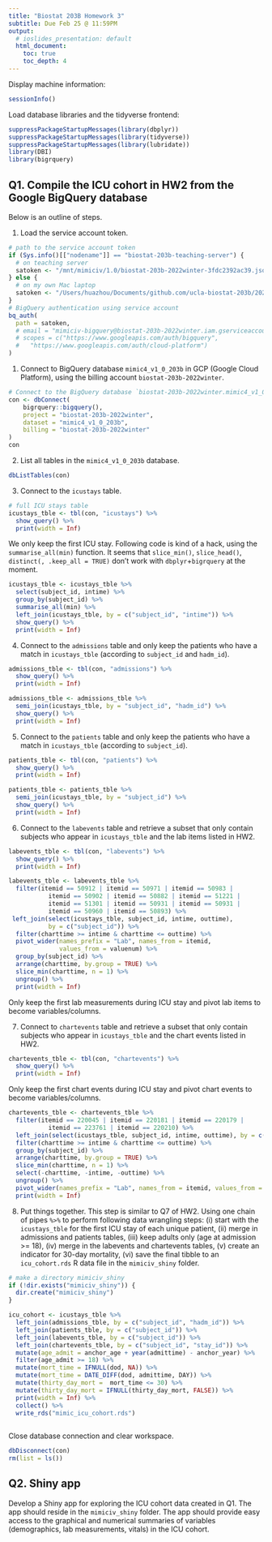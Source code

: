 ```yaml
---
title: "Biostat 203B Homework 3"
subtitle: Due Feb 25 @ 11:59PM
output:
  # ioslides_presentation: default
  html_document:
    toc: true
    toc_depth: 4
---
```


Display machine information:
```r
sessionInfo()
```

Load database libraries and the tidyverse frontend:
```r
suppressPackageStartupMessages(library(dbplyr))
suppressPackageStartupMessages(library(tidyverse))
suppressPackageStartupMessages(library(lubridate))
library(DBI)
library(bigrquery)
```

## Q1. Compile the ICU cohort in HW2 from the Google BigQuery database 

Below is an outline of steps.

1. Load the service account token.
```r
# path to the service account token 
if (Sys.info()[["nodename"]] == "biostat-203b-teaching-server") {
  # on teaching server
  satoken <- "/mnt/mimiciv/1.0/biostat-203b-2022winter-3fdc2392ac39.json"
} else {
  # on my own Mac laptop
  satoken <- "/Users/huazhou/Documents/github.com/ucla-biostat-203b/2022winter/hw/hw3/biostat-203b-2022winter-3fdc2392ac39.json"
}
# BigQuery authentication using service account
bq_auth(
  path = satoken,
  # email = "mimiciv-bigquery@biostat-203b-2022winter.iam.gserviceaccount.com",
  # scopes = c("https://www.googleapis.com/auth/bigquery",
  #   "https://www.googleapis.com/auth/cloud-platform")
)
```

1. Connect to BigQuery database `mimic4_v1_0_203b` in GCP (Google Cloud Platform), using the billing account `biostat-203b-2022winter`.
```r
# Connect to the BigQuery database `biostat-203b-2022winter.mimic4_v1_0_203b`
con <- dbConnect(
    bigrquery::bigquery(),
    project = "biostat-203b-2022winter",
    dataset = "mimic4_v1_0_203b",
    billing = "biostat-203b-2022winter"
)
con
```

2. List all tables in the `mimic4_v1_0_203b` database.
```r
dbListTables(con)
```

3. Connect to the `icustays` table.
```r
# full ICU stays table
icustays_tble <- tbl(con, "icustays") %>%
  show_query() %>%
  print(width = Inf)
```
We only keep the first ICU stay. Following code is kind of a hack, using the `summarise_all(min)` function. It seems that `slice_min()`, `slice_head()`, `distinct(, .keep_all = TRUE)` don't work with `dbplyr`+`bigrquery` at the moment.
```r
icustays_tble <- icustays_tble %>% 
  select(subject_id, intime) %>% 
  group_by(subject_id) %>% 
  summarise_all(min) %>%
  left_join(icustays_tble, by = c("subject_id", "intime")) %>%
  show_query() %>%
  print(width = Inf)
```


4. Connect to the `admissions` table and only keep the patients who have a match in `icustays_tble` (according to `subject_id` and `hadm_id`).
```r
admissions_tble <- tbl(con, "admissions") %>%
  show_query() %>%
  print(width = Inf)
```

```r
admissions_tble <- admissions_tble %>% 
  semi_join(icustays_tble, by = "subject_id", "hadm_id") %>% 
  show_query() %>%
  print(width = Inf)
```

5. Connect to the `patients` table and only keep the patients who have a match in `icustays_tble` (according to `subject_id`).
```r
patients_tble <- tbl(con, "patients") %>%
  show_query() %>%
  print(width = Inf)
```

```r
patients_tble <- patients_tble %>% 
  semi_join(icustays_tble, by = "subject_id") %>% 
  show_query() %>%
  print(width = Inf)
```

6. Connect to the `labevents` table and retrieve a subset that only contain subjects who appear in `icustays_tble` and the lab items listed in HW2. 
```r
labevents_tble <- tbl(con, "labevents") %>%
  show_query() %>%
  print(width = Inf)
```

```r
labevents_tble <- labevents_tble %>% 
  filter(itemid == 50912 | itemid == 50971 | itemid == 50983 | 
           itemid == 50902 | itemid == 50882 | itemid == 51221 | 
           itemid == 51301 | itemid == 50931 | itemid == 50931 | 
           itemid == 50960 | itemid == 50893) %>% 
 left_join(select(icustays_tble, subject_id, intime, outtime), 
           by = c("subject_id")) %>% 
  filter(charttime >= intime & charttime <= outtime) %>% 
  pivot_wider(names_prefix = "Lab", names_from = itemid, 
              values_from = valuenum) %>% 
  group_by(subject_id) %>% 
  arrange(charttime, by.group = TRUE) %>% 
  slice_min(charttime, n = 1) %>%
  ungroup() %>% 
  print(width = Inf)

```
Only keep the first lab measurements during ICU stay and pivot lab items to become variables/columns.


7. Connect to `chartevents` table and retrieve a subset that only contain subjects who appear in `icustays_tble` and the chart events listed in HW2.
```r
chartevents_tble <- tbl(con, "chartevents") %>%
  show_query() %>%
  print(width = Inf)
```


Only keep the first chart events during ICU stay and pivot chart events to become variables/columns.
```r

chartevents_tble <- chartevents_tble %>%
  filter(itemid == 220045 | itemid == 220181 | itemid == 220179 | 
           itemid == 223761 | itemid == 220210) %>%
  left_join(select(icustays_tble, subject_id, intime, outtime), by = c("subject_id")) %>% 
  filter(charttime >= intime & charttime <= outtime) %>% 
  group_by(subject_id) %>% 
  arrange(charttime, by.group = TRUE) %>% 
  slice_min(charttime, n = 1) %>% 
  select(-charttime, -intime, -outtime) %>% 
  ungroup() %>% 
  pivot_wider(names_prefix = "Lab", names_from = itemid, values_from = valuenum) %>% 
  print(width = Inf)


```

8. Put things together. This step is similar to Q7 of HW2. Using one chain of pipes `%>%` to perform following data wrangling steps: (i) start with the `icustays_tble` for the first ICU stay of each unique patient, (ii) merge in admissions and patients tables, (iii) keep adults only (age at admission >= 18), (iv) merge in the labevents and chartevents tables, (v) create an indicator for 30-day mortality, (vi) save the final tibble to an `icu_cohort.rds` R data file in the `mimiciv_shiny` folder.

```r
# make a directory mimiciv_shiny
if (!dir.exists("mimiciv_shiny")) {
  dir.create("mimiciv_shiny")
}
```

```r
icu_cohort <- icustays_tble %>% 
  left_join(admissions_tble, by = c("subject_id", "hadm_id")) %>% 
  left_join(patients_tble, by = c("subject_id")) %>% 
  left_join(labevents_tble, by = c("subject_id")) %>% 
  left_join(chartevents_tble, by = c("subject_id", "stay_id")) %>%
  mutate(age_admit = anchor_age + year(admittime) - anchor_year) %>% 
  filter(age_admit >= 18) %>% 
  mutate(mort_time = IFNULL(dod, NA)) %>% 
  mutate(mort_time = DATE_DIFF(dod, admittime, DAY)) %>% 
  mutate(thirty_day_mort =  mort_time <= 30) %>%
  mutate(thirty_day_mort = IFNULL(thirty_day_mort, FALSE)) %>%
  print(width = Inf) %>% 
  collect() %>% 
  write_rds("mimic_icu_cohort.rds")
  
```


Close database connection and clear workspace.
```r
dbDisconnect(con)
rm(list = ls())
```

## Q2. Shiny app

Develop a Shiny app for exploring the ICU cohort data created in Q1. The app should reside in the `mimiciv_shiny` folder. The app should provide easy access to the graphical and numerical summaries of variables (demographics, lab measurements, vitals) in the ICU cohort.
